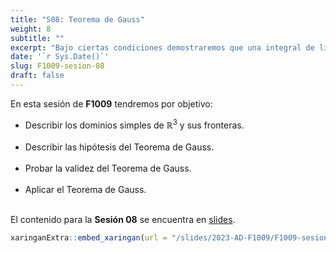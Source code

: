 ---
title: "S08: Teorema de Gauss"
weight: 8
subtitle: ""
excerpt: "Bajo ciertas condiciones demostraremos que una integral de línea puede ser igual a una integral de superficie."
date: '`r Sys.Date()`'
slug: F1009-sesion-08
draft: false
---

En esta sesión de __F1009__ tendremos por objetivo:

 * Describir los dominios simples de $\mathbb{R}^3$ y sus fronteras. <br/><br/>
 * Describir las hipótesis del Teorema de Gauss. <br/><br/>
 * Probar la validez del Teorema de Gauss. <br/><br/>
 * Aplicar el Teorema de Gauss. <br/><br/>
 
El contenido para la **Sesión 08** se encuentra en [slides](/slides/2023-AD-F1009/F1009-sesion-08).

```{r embed-xaringan, echo=FALSE}
xaringanExtra::embed_xaringan(url = "/slides/2023-AD-F1009/F1009-sesion-08", ratio = "4:3")
```